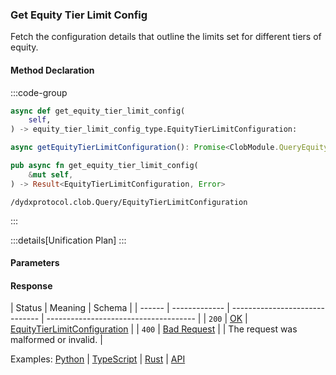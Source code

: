 ### Get Equity Tier Limit Config

Fetch the configuration details that outline the limits set for different tiers of equity.

#### Method Declaration

:::code-group

```python [Python]
async def get_equity_tier_limit_config(
    self,
) -> equity_tier_limit_config_type.EquityTierLimitConfiguration:
```

```typescript [TypeScript]
async getEquityTierLimitConfiguration(): Promise<ClobModule.QueryEquityTierLimitConfigurationResponse>
```

```rust [Rust]
pub async fn get_equity_tier_limit_config(
    &mut self,
) -> Result<EquityTierLimitConfiguration, Error>
```

```url [API]
/dydxprotocol.clob.Query/EquityTierLimitConfiguration
```

:::

:::details[Unification Plan]
:::

#### Parameters

#### Response

| Status | Meaning       | Schema                         |
| ------ | ------------- | ------------------------------ | ------------------------------------- |
| `200`  | [OK]          | [EquityTierLimitConfiguration] |
| `400`  | [Bad Request] |                                | The request was malformed or invalid. |

Examples: [Python] | [TypeScript] | [Rust] | [API]

[Python]: https://github.com/dydxprotocol/v4-clients/blob/3e8c7e1b960291b7ef273962d374d9934a5c4d33/v4-client-py-v2/examples/validator_get_example.py#L134
[TypeScript]: https://github.com/dydxprotocol/v4-clients/blob/3e8c7e1b960291b7ef273962d374d9934a5c4d33/v4-client-js/examples/validator_get_example.ts#L89
[Rust]: https://github.com/dydxprotocol/v4-clients/blob/3e8c7e1b960291b7ef273962d374d9934a5c4d33/v4-client-rs/client/examples/validator_get.rs#L89
[API]: https://test-dydx-rest.kingnodes.com/dydxprotocol/clob/equity_tier
[OK]: /types/ok
[EquityTierLimitConfiguration]: /types/equity_tier_limit_configuration
[Bad Request]: /types/bad-request

